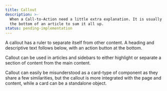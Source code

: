 ```yaml
---
title: Callout
description: >-
  When a Call-to-Action need a little extra explanation. It is usually used at
  the bottom of an article to sum it all up.
status: pending-implementation
---
```


A callout has a ruler to separate itself from other content. A heading and descriptive text follows below, with an action button at the bottom.

Callout can be used in articles and sidebars to either highlight or separate a section of content from the main content.

Callout can easily be misunderstood as a card-type of component as they share a few similarities, but the callout is more integrated with the page and content, while a card can be a standalone object.
